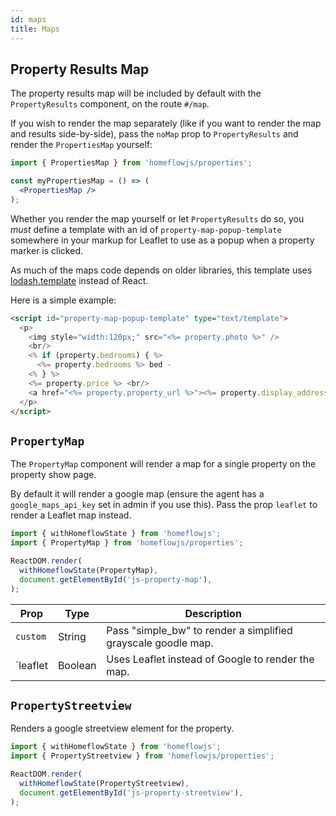 ```yaml
---
id: maps
title: Maps
---
```


## Property Results Map

The property results map will be included by default with the `PropertyResults` component, on the route `#/map`.

If you wish to render the map separately (like if you want to render the map and results side-by-side), pass the `noMap` prop to `PropertyResults` and render the `PropertiesMap` yourself:

```jsx
import { PropertiesMap } from 'homeflowjs/properties';

const myPropertiesMap = () => (
  <PropertiesMap />
);
```

Whether you render the map yourself or let `PropertyResults` do so, you _must_ define a template with an id of `property-map-popup-template` somewhere in your markup for Leaflet to use as a popup when a property marker is clicked.

As much of the maps code depends on older libraries, this template uses [lodash.template](https://lodash.com/docs/4.17.15#template) instead of React.

Here is a simple example:

```html
<script id="property-map-popup-template" type="text/template">
  <p>
    <img style="width:120px;" src="<%= property.photo %>" />
    <br/>
    <% if (property.bedrooms) { %>
      <%= property.bedrooms %> bed -
    <% } %>
    <%= property.price %> <br/>
    <a href="<%= property.property_url %>"><%= property.display_address %></a>
  </p>
</script>
```

## `PropertyMap`

The `PropertyMap` component will render a map for a single property on the property show page.

By default it will render a google map (ensure the agent has a `google_maps_api_key` set in admin if you use this). Pass the prop `leaflet` to render a Leaflet map instead.

```jsx
import { withHomeflowState } from 'homeflowjs';
import { PropertyMap } from 'homeflowjs/properties';

ReactDOM.render(
  withHomeflowState(PropertyMap),
  document.getElementById('js-property-map'),
);
```

| Prop            | Type    | Description                                                            |
|-----------------|---------|------------------------------------------------------------------------|
|`custom`         |String   |Pass "simple_bw" to render a simplified grayscale goodle map.           |
|`leaflet         |Boolean  |Uses Leaflet instead of Google to render the map.                       |

## `PropertyStreetview`

Renders a google streetview element for the property.

```jsx
import { withHomeflowState } from 'homeflowjs';
import { PropertyStreetview } from 'homeflowjs/properties';

ReactDOM.render(
  withHomeflowState(PropertyStreetview),
  document.getElementById('js-property-streetview'),
);
```
